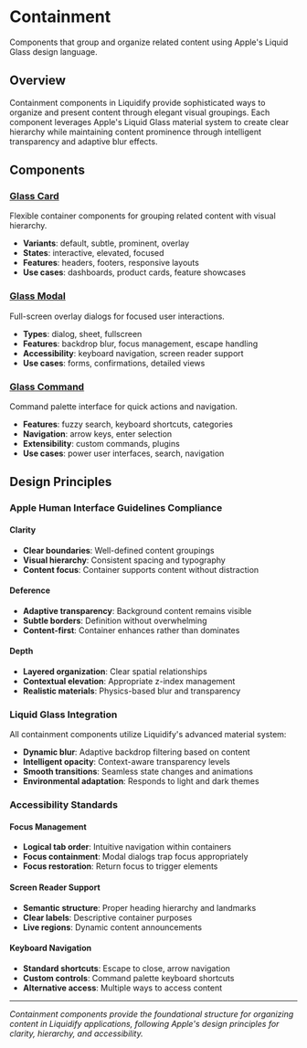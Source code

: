 # Containment

Components that group and organize related content using Apple's Liquid Glass design language.

## Overview

Containment components in Liquidify provide sophisticated ways to organize and present content through elegant visual groupings. Each component leverages Apple's Liquid Glass material system to create clear hierarchy while maintaining content prominence through intelligent transparency and adaptive blur effects.

## Components

### [Glass Card](/components/containment/glass-card)

Flexible container components for grouping related content with visual hierarchy.

- **Variants**: default, subtle, prominent, overlay
- **States**: interactive, elevated, focused
- **Features**: headers, footers, responsive layouts
- **Use cases**: dashboards, product cards, feature showcases

### [Glass Modal](/components/containment/glass-modal)

Full-screen overlay dialogs for focused user interactions.

- **Types**: dialog, sheet, fullscreen
- **Features**: backdrop blur, focus management, escape handling
- **Accessibility**: keyboard navigation, screen reader support
- **Use cases**: forms, confirmations, detailed views

### [Glass Command](/components/containment/glass-command)

Command palette interface for quick actions and navigation.

- **Features**: fuzzy search, keyboard shortcuts, categories
- **Navigation**: arrow keys, enter selection
- **Extensibility**: custom commands, plugins
- **Use cases**: power user interfaces, search, navigation

## Design Principles

### Apple Human Interface Guidelines Compliance

#### Clarity

- **Clear boundaries**: Well-defined content groupings
- **Visual hierarchy**: Consistent spacing and typography
- **Content focus**: Container supports content without distraction

#### Deference

- **Adaptive transparency**: Background content remains visible
- **Subtle borders**: Definition without overwhelming
- **Content-first**: Container enhances rather than dominates

#### Depth

- **Layered organization**: Clear spatial relationships
- **Contextual elevation**: Appropriate z-index management
- **Realistic materials**: Physics-based blur and transparency

### Liquid Glass Integration

All containment components utilize Liquidify's advanced material system:

- **Dynamic blur**: Adaptive backdrop filtering based on content
- **Intelligent opacity**: Context-aware transparency levels
- **Smooth transitions**: Seamless state changes and animations
- **Environmental adaptation**: Responds to light and dark themes

### Accessibility Standards

#### Focus Management

- **Logical tab order**: Intuitive navigation within containers
- **Focus containment**: Modal dialogs trap focus appropriately
- **Focus restoration**: Return focus to trigger elements

#### Screen Reader Support

- **Semantic structure**: Proper heading hierarchy and landmarks
- **Clear labels**: Descriptive container purposes
- **Live regions**: Dynamic content announcements

#### Keyboard Navigation

- **Standard shortcuts**: Escape to close, arrow navigation
- **Custom controls**: Command palette keyboard shortcuts
- **Alternative access**: Multiple ways to access content

---

_Containment components provide the foundational structure for organizing content in Liquidify applications, following Apple's design principles for clarity, hierarchy, and accessibility._
